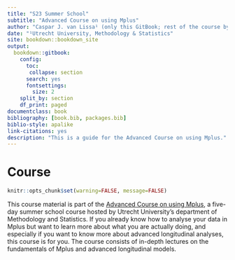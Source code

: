 ```yaml
--- 
title: "S23 Summer School"
subtitle: "Advanced Course on using Mplus"
author: "Caspar J. van Lissa¹ (only this GitBook; rest of the course by colleagues)"
date: "¹Utrecht University, Methodology & Statistics"
site: bookdown::bookdown_site
output: 
  bookdown::gitbook:
    config: 
      toc:
       collapse: section
      search: yes
      fontsettings:
        size: 2
    split_by: section
    df_print: paged
documentclass: book
bibliography: [book.bib, packages.bib]
biblio-style: apalike
link-citations: yes
description: "This is a guide for the Advanced Course on using Mplus."
---
```


# Course {-}

```r
knitr::opts_chunk$set(warning=FALSE, message=FALSE)
```

This course material is part of the [Advanced Course on using Mplus](https://utrechtsummerschool.nl/courses/social-sciences/advanced-course-on-using-mplus),
a five-day summer school course hosted by Utrecht University's department of Methodology and Statistics. If you already know how to analyse your data in Mplus but want to learn more about what you are actually doing, and especially if you want to know more about advanced longitudinal analyses, this course is for you. The course consists of in-depth lectures on the fundamentals of Mplus and advanced longitudinal models.
